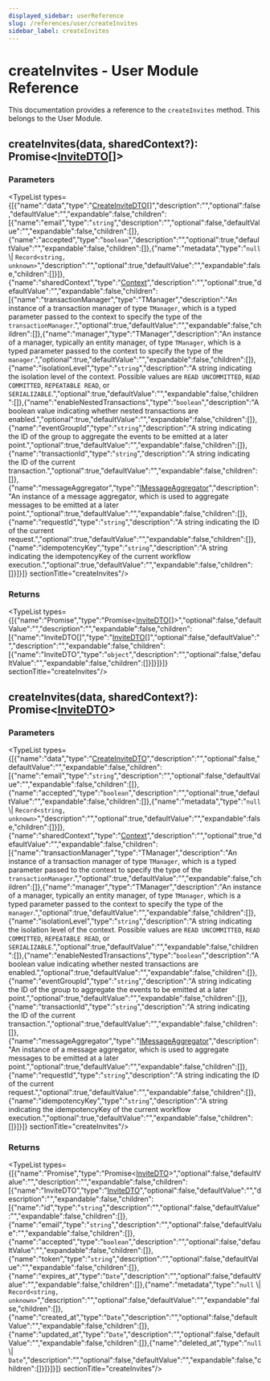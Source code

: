 ```yaml
---
displayed_sidebar: userReference
slug: /references/user/createInvites
sidebar_label: createInvites
---
```



# createInvites - User Module Reference

This documentation provides a reference to the `createInvites` method. This belongs to the User Module.

## createInvites(data, sharedContext?): Promise&#60;[InviteDTO](../../interfaces/user.InviteDTO.mdx)[]&#62;

### Parameters

<TypeList types={[{"name":"data","type":"[CreateInviteDTO](../../interfaces/user.CreateInviteDTO.mdx)[]","description":"","optional":false,"defaultValue":"","expandable":false,"children":[{"name":"email","type":"`string`","description":"","optional":false,"defaultValue":"","expandable":false,"children":[]},{"name":"accepted","type":"`boolean`","description":"","optional":true,"defaultValue":"","expandable":false,"children":[]},{"name":"metadata","type":"`null` \\| `Record<string, unknown>`","description":"","optional":true,"defaultValue":"","expandable":false,"children":[]}]},{"name":"sharedContext","type":"[Context](../../interfaces/user.Context.mdx)","description":"","optional":true,"defaultValue":"","expandable":false,"children":[{"name":"transactionManager","type":"TManager","description":"An instance of a transaction manager of type `TManager`, which is a typed parameter passed to the context to specify the type of the `transactionManager`.","optional":true,"defaultValue":"","expandable":false,"children":[]},{"name":"manager","type":"TManager","description":"An instance of a manager, typically an entity manager, of type `TManager`, which is a typed parameter passed to the context to specify the type of the `manager`.","optional":true,"defaultValue":"","expandable":false,"children":[]},{"name":"isolationLevel","type":"`string`","description":"A string indicating the isolation level of the context. Possible values are `READ UNCOMMITTED`, `READ COMMITTED`, `REPEATABLE READ`, or `SERIALIZABLE`.","optional":true,"defaultValue":"","expandable":false,"children":[]},{"name":"enableNestedTransactions","type":"`boolean`","description":"A boolean value indicating whether nested transactions are enabled.","optional":true,"defaultValue":"","expandable":false,"children":[]},{"name":"eventGroupId","type":"`string`","description":"A string indicating the ID of the group to aggregate the events to be emitted at a later point.","optional":true,"defaultValue":"","expandable":false,"children":[]},{"name":"transactionId","type":"`string`","description":"A string indicating the ID of the current transaction.","optional":true,"defaultValue":"","expandable":false,"children":[]},{"name":"messageAggregator","type":"[IMessageAggregator](../../interfaces/user.IMessageAggregator.mdx)","description":"An instance of a message aggregator, which is used to aggregate messages to be emitted at a later point.","optional":true,"defaultValue":"","expandable":false,"children":[]},{"name":"requestId","type":"`string`","description":"A string indicating the ID of the current request.","optional":true,"defaultValue":"","expandable":false,"children":[]},{"name":"idempotencyKey","type":"`string`","description":"A string indicating the idempotencyKey of the current workflow execution.","optional":true,"defaultValue":"","expandable":false,"children":[]}]}]}  sectionTitle="createInvites"/>

### Returns

<TypeList types={[{"name":"Promise","type":"Promise&#60;[InviteDTO](../../interfaces/user.InviteDTO.mdx)[]&#62;","optional":false,"defaultValue":"","description":"","expandable":false,"children":[{"name":"InviteDTO[]","type":"[InviteDTO](../../interfaces/user.InviteDTO.mdx)[]","optional":false,"defaultValue":"","description":"","expandable":false,"children":[{"name":"InviteDTO","type":"`object`","description":"","optional":false,"defaultValue":"","expandable":false,"children":[]}]}]}]}  sectionTitle="createInvites"/>

## createInvites(data, sharedContext?): Promise&#60;[InviteDTO](../../interfaces/user.InviteDTO.mdx)&#62;

### Parameters

<TypeList types={[{"name":"data","type":"[CreateInviteDTO](../../interfaces/user.CreateInviteDTO.mdx)","description":"","optional":false,"defaultValue":"","expandable":false,"children":[{"name":"email","type":"`string`","description":"","optional":false,"defaultValue":"","expandable":false,"children":[]},{"name":"accepted","type":"`boolean`","description":"","optional":true,"defaultValue":"","expandable":false,"children":[]},{"name":"metadata","type":"`null` \\| `Record<string, unknown>`","description":"","optional":true,"defaultValue":"","expandable":false,"children":[]}]},{"name":"sharedContext","type":"[Context](../../interfaces/user.Context.mdx)","description":"","optional":true,"defaultValue":"","expandable":false,"children":[{"name":"transactionManager","type":"TManager","description":"An instance of a transaction manager of type `TManager`, which is a typed parameter passed to the context to specify the type of the `transactionManager`.","optional":true,"defaultValue":"","expandable":false,"children":[]},{"name":"manager","type":"TManager","description":"An instance of a manager, typically an entity manager, of type `TManager`, which is a typed parameter passed to the context to specify the type of the `manager`.","optional":true,"defaultValue":"","expandable":false,"children":[]},{"name":"isolationLevel","type":"`string`","description":"A string indicating the isolation level of the context. Possible values are `READ UNCOMMITTED`, `READ COMMITTED`, `REPEATABLE READ`, or `SERIALIZABLE`.","optional":true,"defaultValue":"","expandable":false,"children":[]},{"name":"enableNestedTransactions","type":"`boolean`","description":"A boolean value indicating whether nested transactions are enabled.","optional":true,"defaultValue":"","expandable":false,"children":[]},{"name":"eventGroupId","type":"`string`","description":"A string indicating the ID of the group to aggregate the events to be emitted at a later point.","optional":true,"defaultValue":"","expandable":false,"children":[]},{"name":"transactionId","type":"`string`","description":"A string indicating the ID of the current transaction.","optional":true,"defaultValue":"","expandable":false,"children":[]},{"name":"messageAggregator","type":"[IMessageAggregator](../../interfaces/user.IMessageAggregator.mdx)","description":"An instance of a message aggregator, which is used to aggregate messages to be emitted at a later point.","optional":true,"defaultValue":"","expandable":false,"children":[]},{"name":"requestId","type":"`string`","description":"A string indicating the ID of the current request.","optional":true,"defaultValue":"","expandable":false,"children":[]},{"name":"idempotencyKey","type":"`string`","description":"A string indicating the idempotencyKey of the current workflow execution.","optional":true,"defaultValue":"","expandable":false,"children":[]}]}]}  sectionTitle="createInvites"/>

### Returns

<TypeList types={[{"name":"Promise","type":"Promise&#60;[InviteDTO](../../interfaces/user.InviteDTO.mdx)&#62;","optional":false,"defaultValue":"","description":"","expandable":false,"children":[{"name":"InviteDTO","type":"[InviteDTO](../../interfaces/user.InviteDTO.mdx)","optional":false,"defaultValue":"","description":"","expandable":false,"children":[{"name":"id","type":"`string`","description":"","optional":false,"defaultValue":"","expandable":false,"children":[]},{"name":"email","type":"`string`","description":"","optional":false,"defaultValue":"","expandable":false,"children":[]},{"name":"accepted","type":"`boolean`","description":"","optional":false,"defaultValue":"","expandable":false,"children":[]},{"name":"token","type":"`string`","description":"","optional":false,"defaultValue":"","expandable":false,"children":[]},{"name":"expires_at","type":"`Date`","description":"","optional":false,"defaultValue":"","expandable":false,"children":[]},{"name":"metadata","type":"`null` \\| `Record<string, unknown>`","description":"","optional":false,"defaultValue":"","expandable":false,"children":[]},{"name":"created_at","type":"`Date`","description":"","optional":false,"defaultValue":"","expandable":false,"children":[]},{"name":"updated_at","type":"`Date`","description":"","optional":false,"defaultValue":"","expandable":false,"children":[]},{"name":"deleted_at","type":"`null` \\| `Date`","description":"","optional":false,"defaultValue":"","expandable":false,"children":[]}]}]}]}  sectionTitle="createInvites"/>
